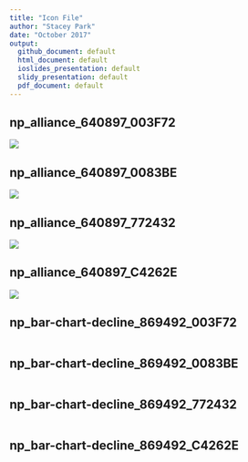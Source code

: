 ```yaml
---
title: "Icon File"
author: "Stacey Park"
date: "October 2017"
output: 
  github_document: default
  html_document: default
  ioslides_presentation: default
  slidy_presentation: default
  pdf_document: default
---
```

## np_alliance_640897_003F72 
<img src = "https://cdn.rawgit.com/lzim/teampsd/hexagon_icons/np_alliance_640897_003F72.svg">   

## np_alliance_640897_0083BE  
<img src = "https://cdn.rawgit.com/lzim/teampsd/hexagon_icons/np_alliance_640897_0083BE.svg">  

## np_alliance_640897_772432  
<img src = "https://cdn.rawgit.com/lzim/teampsd/hexagon_icons/np_alliance_640897_772432.svg">  

## np_alliance_640897_C4262E  
<img src = "https://cdn.rawgit.com/lzim/teampsd/hexagon_icons/np_alliance_640897_C4262E.svg">  

## np_bar-chart-decline_869492_003F72  
<img scr = "https://cdn.rawgit.com/lzim/teampsd/hexagon_icons/np_bar-chart-decline_869492_003F72.svg">  

## np_bar-chart-decline_869492_0083BE  
<img scr = "https://cdn.rawgit.com/lzim/teampsd/hexagon_icons/np_bar-chart-decline_869492_0083BE.svg">  

## np_bar-chart-decline_869492_772432  
<img scr = "https://cdn.rawgit.com/lzim/teampsd/hexagon_icons/np_bar-chart-decline_869492_772432.svg">  

## np_bar-chart-decline_869492_C4262E  
<img scr = "https://cdn.rawgit.com/lzim/teampsd/hexagon_icons/np_bar-chart-decline_869492_C4262E.svg">  


